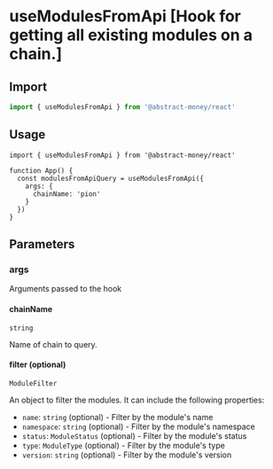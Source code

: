 
# useModulesFromApi [Hook for getting all existing modules on a chain.]

## Import

```ts twoslash
import { useModulesFromApi } from '@abstract-money/react'
```

## Usage

```tsx twoslash [index.tsx]
import { useModulesFromApi } from '@abstract-money/react'

function App() {
  const modulesFromApiQuery = useModulesFromApi({
    args: {
      chainName: 'pion'
    }
  })
}
```

## Parameters

### args

Arguments passed to the hook

#### chainName

`string`

Name of chain to query.

#### filter (optional)

`ModuleFilter`

An object to filter the modules. It can include the following properties:

- `name`: `string` (optional) - Filter by the module's name
- `namespace`: `string` (optional) - Filter by the module's namespace
- `status`: `ModuleStatus` (optional) - Filter by the module's status
- `type`: `ModuleType` (optional) - Filter by the module's type
- `version`: `string` (optional) - Filter by the module's version

<ParameterExtraSnippet />
<ParameterQuerySnippet />

